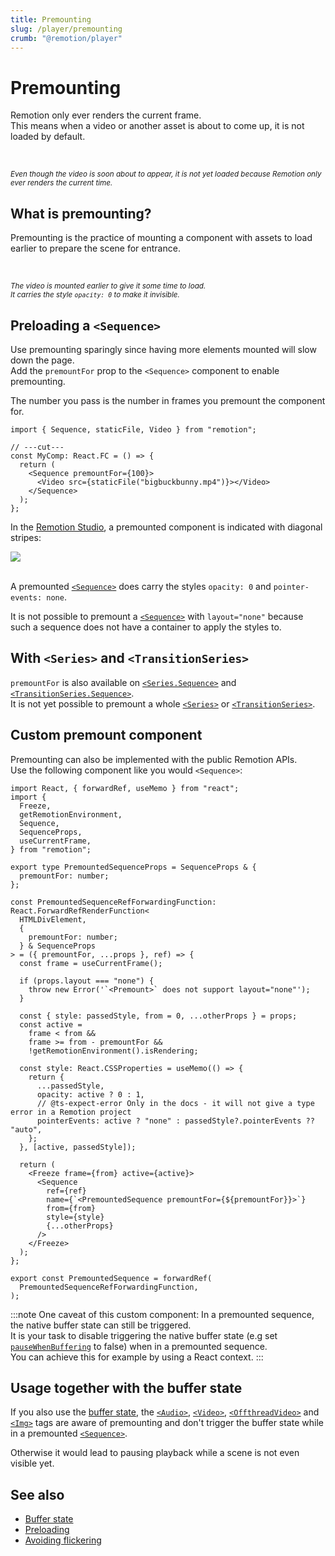 ```yaml
---
title: Premounting
slug: /player/premounting
crumb: "@remotion/player"
---
```



# Premounting<AvailableFrom v="4.0.140"/>

Remotion only ever renders the current frame.  
This means when a video or another asset is about to come up, it is not loaded by default.

<NoPremounting />
<br />
<p style={{ lineHeight: 1.2 }}>
  <sub>
    <em>
      Even though the video is soon about to appear, it is not yet loaded
      because Remotion only ever renders the current time.
    </em>
  </sub>
</p>

## What is premounting?

Premounting is the practice of mounting a component with assets to load earlier to prepare the scene for entrance.

<Premounting />
<br />
<p style={{ lineHeight: 1.2 }}>
  <sub>
    <em>
      The video is mounted earlier to give it some time to load.
      <br />
      It carries the style <code>opacity: 0</code> to make it invisible.
    </em>
  </sub>
</p>

## Preloading a `<Sequence>`

Use premounting sparingly since having more elements mounted will slow down the page.  
Add the `premountFor` prop to the `<Sequence>` component to enable premounting.

The number you pass is the number in frames you premount the component for.

```tsx twoslash title="Premounted.tsx"
import { Sequence, staticFile, Video } from "remotion";

// ---cut---
const MyComp: React.FC = () => {
  return (
    <Sequence premountFor={100}>
      <Video src={staticFile("bigbuckbunny.mp4")}></Video>
    </Sequence>
  );
};
```

In the [Remotion Studio](/docs/studio), a premounted component is indicated with diagonal stripes:

<img src="/img/premount.png" />
<br />
<br />

A premounted [`<Sequence>`](/docs/sequence) does carry the styles `opacity: 0` and `pointer-events: none`.

It is not possible to premount a [`<Sequence>`](/docs/sequence) with `layout="none"` because such a sequence does not have a container to apply the styles to.

## With `<Series>` and `<TransitionSeries>`

`premountFor` is also available on [`<Series.Sequence>`](/docs/series) and [`<TransitionSeries.Sequence>`](/docs/transitions/transitionseries).  
It is not yet possible to premount a whole [`<Series>`](/docs/series) or [`<TransitionSeries>`](/docs/transitions/transitionseries).

## Custom premount component

Premounting can also be implemented with the public Remotion APIs.  
Use the following component like you would `<Sequence>`:

```tsx twoslash title="PremountedSequence.tsx"
import React, { forwardRef, useMemo } from "react";
import {
  Freeze,
  getRemotionEnvironment,
  Sequence,
  SequenceProps,
  useCurrentFrame,
} from "remotion";

export type PremountedSequenceProps = SequenceProps & {
  premountFor: number;
};

const PremountedSequenceRefForwardingFunction: React.ForwardRefRenderFunction<
  HTMLDivElement,
  {
    premountFor: number;
  } & SequenceProps
> = ({ premountFor, ...props }, ref) => {
  const frame = useCurrentFrame();

  if (props.layout === "none") {
    throw new Error('`<Premount>` does not support layout="none"');
  }

  const { style: passedStyle, from = 0, ...otherProps } = props;
  const active =
    frame < from &&
    frame >= from - premountFor &&
    !getRemotionEnvironment().isRendering;

  const style: React.CSSProperties = useMemo(() => {
    return {
      ...passedStyle,
      opacity: active ? 0 : 1,
      // @ts-expect-error Only in the docs - it will not give a type error in a Remotion project
      pointerEvents: active ? "none" : passedStyle?.pointerEvents ?? "auto",
    };
  }, [active, passedStyle]);

  return (
    <Freeze frame={from} active={active}>
      <Sequence
        ref={ref}
        name={`<PremountedSequence premountFor={${premountFor}}>`}
        from={from}
        style={style}
        {...otherProps}
      />
    </Freeze>
  );
};

export const PremountedSequence = forwardRef(
  PremountedSequenceRefForwardingFunction,
);
```

:::note
One caveat of this custom component: In a premounted sequence, the native buffer state can still be triggered.  
It is your task to disable triggering the native buffer state (e.g set [`pauseWhenBuffering`](/docs/offthreadvideo#pausewhenbuffering) to false) when in a premounted sequence.  
You can achieve this for example by using a React context.
:::

## Usage together with the buffer state

If you also use the [buffer state](/docs/player/buffer-state), the [`<Audio>`](/docs/audio#pausewhenbuffering), [`<Video>`](/docs/video#pausewhenbuffering), [`<OffthreadVideo>`](/docs/offthreadvideo#pausewhenloading) and [`<Img>`](/docs/img#pausewhenloading) tags are aware of premounting and don't trigger the buffer state while in a premounted [`<Sequence>`](/docs/sequence).

Otherwise it would lead to pausing playback while a scene is not even visible yet.

## See also

- [Buffer state](/docs/player/buffer-state)
- [Preloading](/docs/player/preloading)
- [Avoiding flickering](/docs/troubleshooting/player-flicker)
